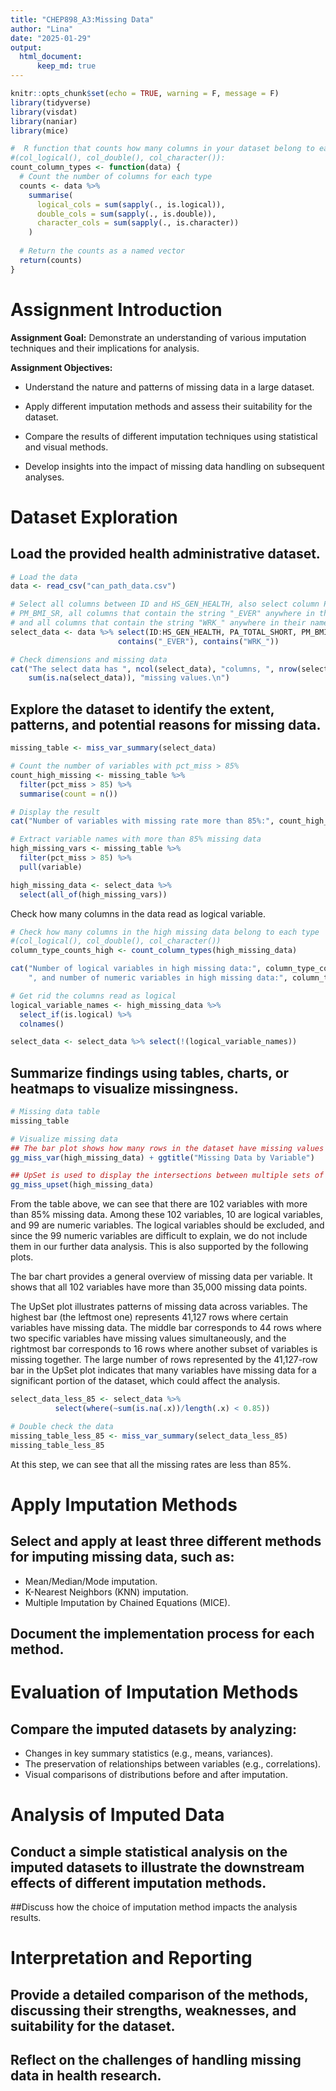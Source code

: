 ```yaml
---
title: "CHEP898_A3:Missing Data"
author: "Lina"
date: "2025-01-29"
output: 
  html_document:
      keep_md: true
---
```


```r
knitr::opts_chunk$set(echo = TRUE, warning = F, message = F)
library(tidyverse)
library(visdat)
library(naniar)
library(mice)
```

```r
#  R function that counts how many columns in your dataset belong to each type 
#(col_logical(), col_double(), col_character()):
count_column_types <- function(data) {
  # Count the number of columns for each type
  counts <- data %>%
    summarise(
      logical_cols = sum(sapply(., is.logical)),
      double_cols = sum(sapply(., is.double)),
      character_cols = sum(sapply(., is.character))
    )
  
  # Return the counts as a named vector
  return(counts)
}

```

# Assignment Introduction

**Assignment Goal:** Demonstrate an understanding of various imputation techniques and their implications for analysis.

**Assignment Objectives:**

- Understand the nature and patterns of missing data in a large dataset.

- Apply different imputation methods and assess their suitability for the dataset.

- Compare the results of different imputation techniques using statistical and visual methods.

- Develop insights into the impact of missing data handling on subsequent analyses.

# Dataset Exploration

## Load the provided health administrative dataset.
```r
# Load the data
data <- read_csv("can_path_data.csv")

# Select all columns between ID and HS_GEN_HEALTH, also select column PA_TOTAL_SHORT, 
# PM_BMI_SR, all columns that contain the string "_EVER" anywhere in their names,
# and all columns that contain the string "WRK_" anywhere in their names
select_data <- data %>% select(ID:HS_GEN_HEALTH, PA_TOTAL_SHORT, PM_BMI_SR, 
                        contains("_EVER"), contains("WRK_"))

# Check dimensions and missing data
cat("The select data has ", ncol(select_data), "columns, ", nrow(select_data), "rows, and ",
    sum(is.na(select_data)), "missing values.\n")
```

## Explore the dataset to identify the extent, patterns, and potential reasons for missing data.

```r
missing_table <- miss_var_summary(select_data)

# Count the number of variables with pct_miss > 85%
count_high_missing <- missing_table %>%
  filter(pct_miss > 85) %>%
  summarise(count = n())

# Display the result
cat("Number of variables with missing rate more than 85%:", count_high_missing$count, "\n")

```

```r
# Extract variable names with more than 85% missing data
high_missing_vars <- missing_table %>%
  filter(pct_miss > 85) %>%
  pull(variable)

high_missing_data <- select_data %>%
  select(all_of(high_missing_vars))
```

Check how many columns in the data read as logical variable.
```r
# Check how many columns in the high missing data belong to each type 
#(col_logical(), col_double(), col_character())
column_type_counts_high <- count_column_types(high_missing_data)

cat("Number of logical variables in high missing data:", column_type_counts_high$logical_cols, 
    ", and number of numeric variables in high missing data:", column_type_counts_high$double_cols, "\n")

# Get rid the columns read as logical
logical_variable_names <- high_missing_data %>%
  select_if(is.logical) %>%
  colnames()

select_data <- select_data %>% select(!(logical_variable_names))

```



## Summarize findings using tables, charts, or heatmaps to visualize missingness.

```r
# Missing data table
missing_table

# Visualize missing data
## The bar plot shows how many rows in the dataset have missing values for each variable
gg_miss_var(high_missing_data) + ggtitle("Missing Data by Variable")

## UpSet is used to display the intersections between multiple sets of data
gg_miss_upset(high_missing_data)
```

From the table above, we can see that there are 102 variables with more than 85% missing data. Among these 102 variables, 10 are logical variables, and 99 are numeric variables. The logical variables should be excluded, and since the 99 numeric variables are difficult to explain, we do not include them in our further data analysis. This is also supported by the following plots.

The bar chart provides a general overview of missing data per variable. It shows that all 102 variables have more than 35,000 missing data points.

The UpSet plot illustrates patterns of missing data across variables. The highest bar (the leftmost one) represents 41,127 rows where certain variables have missing data. The middle bar corresponds to 44 rows where two specific variables have missing values simultaneously, and the rightmost bar corresponds to 16 rows where another subset of variables is missing together. The large number of rows represented by the 41,127-row bar in the UpSet plot indicates that many variables have missing data for a significant portion of the dataset, which could affect the analysis.


```r
select_data_less_85 <- select_data %>%
          select(where(~sum(is.na(.x))/length(.x) < 0.85))

# Double check the data
missing_table_less_85 <- miss_var_summary(select_data_less_85)
missing_table_less_85
```

At this step, we can see that all the missing rates are less than 85%.

# Apply Imputation Methods

## Select and apply at least three different methods for imputing missing data, such as:

  - Mean/Median/Mode imputation.\
  - K-Nearest Neighbors (KNN) imputation.\
  - Multiple Imputation by Chained Equations (MICE).
  
## Document the implementation process for each method.

# Evaluation of Imputation Methods
## Compare the imputed datasets by analyzing:

  - Changes in key summary statistics (e.g., means, variances).
  - The preservation of relationships between variables (e.g., correlations).
  - Visual comparisons of distributions before and after imputation.
  
# Analysis of Imputed Data
## Conduct a simple statistical analysis on the imputed datasets to illustrate the downstream effects of different imputation methods.

##Discuss how the choice of imputation method impacts the analysis results.

# Interpretation and Reporting
## Provide a detailed comparison of the methods, discussing their strengths, weaknesses, and suitability for the dataset.
## Reflect on the challenges of handling missing data in health research.



